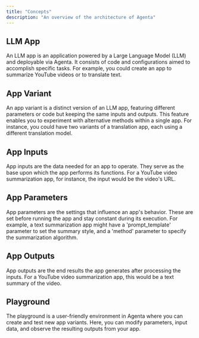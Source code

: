 ```yaml
---
title: "Concepts"
description: "An overview of the architecture of Agenta"
---
```


## LLM App

An LLM app is an application powered by a Large Language Model (LLM) and deployable via Agenta. It consists of code and configurations aimed to accomplish specific tasks. For example, you could create an app to summarize YouTube videos or to translate text.

## App Variant

An app variant is a distinct version of an LLM app, featuring different parameters or code but keeping the same inputs and outputs. This feature enables you to experiment with alternative methods within a single app. For instance, you could have two variants of a translation app, each using a different translation model.

## App Inputs

App inputs are the data needed for an app to operate. They serve as the base upon which the app performs its functions. For a YouTube video summarization app, for instance, the input would be the video's URL.

## App Parameters

App parameters are the settings that influence an app's behavior. These are set before running the app and stay constant during its execution. For example, a text summarization app might have a 'prompt_template' parameter to set the summary style, and a 'method' parameter to specify the summarization algorithm.

## App Outputs

App outputs are the end results the app generates after processing the inputs. For a YouTube video summarization app, this would be a text summary of the video.


## Playground

The playground is a user-friendly environment in Agenta where you can create and test new app variants. Here, you can modify parameters, input data, and observe the resulting outputs from your app.
